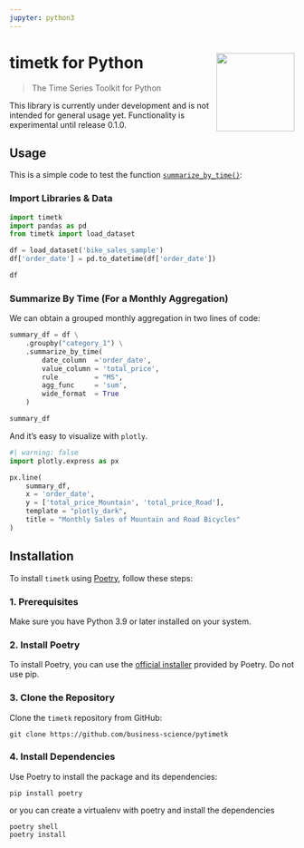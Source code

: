 ```yaml
---
jupyter: python3
---
```


# timetk for Python <img src="logo-timetk.png" align="right" height="138" />

> The Time Series Toolkit for Python

This library is currently under development and is not intended for general usage yet. Functionality is experimental until release 0.1.0.

## Usage

This is a simple code to test the function [`summarize_by_time()`](/reference/summarize_by_time.html):

### Import Libraries & Data

```python
import timetk
import pandas as pd
from timetk import load_dataset

df = load_dataset('bike_sales_sample')
df['order_date'] = pd.to_datetime(df['order_date'])

df   
```

### Summarize By Time (For a Monthly Aggregation)

We can obtain a grouped monthly aggregation in two lines of code:
```python
summary_df = df \
    .groupby("category_1") \
    .summarize_by_time(
        date_column  ='order_date', 
        value_column = 'total_price',
        rule         = "MS",
        agg_func     = 'sum',
        wide_format  = True
    )

summary_df
```

And it's easy to visualize with `plotly`. 
```python
#| warning: false
import plotly.express as px

px.line(
    summary_df, 
    x = 'order_date', 
    y = ['total_price_Mountain', 'total_price_Road'],
    template = "plotly_dark",    
    title = "Monthly Sales of Mountain and Road Bicycles"
)
```

## Installation

To install `timetk` using [Poetry](https://python-poetry.org/), follow these steps:

### 1. Prerequisites

Make sure you have Python 3.9 or later installed on your system.

### 2. Install Poetry

To install Poetry, you can use the [official installer](https://python-poetry.org/docs/#installing-with-the-official-installer)  provided by Poetry. Do not use pip.

### 3. Clone the Repository

Clone the `timetk` repository from GitHub:

```
git clone https://github.com/business-science/pytimetk
```

### 4. Install Dependencies

Use Poetry to install the package and its dependencies:

```
pip install poetry
```

or you can create a virtualenv with poetry and install the dependencies

```
poetry shell
poetry install
```

